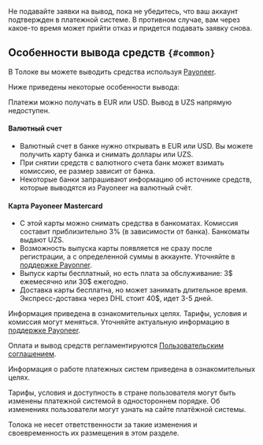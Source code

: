 <Note mode="warning" title="Важно">

Не подавайте заявки на вывод, пока не убедитесь, что ваш аккаунт подтвержден в платежной системе. В противном случае, вам через какое-то время может прийти отказ и придется подавать заявку снова.

</Note>

## Особенности вывода средств `{#common}`
<Cut title="Для граждан Узбекистана">

В Толоке вы можете выводить средства используя [Payoneer](../payoneer).

Ниже приведены некоторые особенности вывода:

Платежи можно получать в EUR или USD. Вывод в UZS напрямую недоступен.

####  Валютный счет

- Валютный счет в банке нужно открывать в EUR или USD. Вы можете получить карту банка и снимать доллары или UZS.
- При снятии средств с валютного счета банк может взимать комиссию, ее размер зависит от банка.
- Некоторые банки запрашивают информацию об источнике средств, которые выводятся из Payoneer на валютный счёт.

#### Карта Payoneer Mastercard

- С этой карты можно снимать средства в банкоматах. Комиссия составит приблизительно 3% (в зависимости от банка). Банкоматы выдают UZS.
- Возможность выпуска карты появляется не сразу после регистрации, а с определенной суммы в аккаунте. Уточняйте в [поддержке Payonner](https://payoneer-ru.custhelp.com/app/answers/topics/c/3698).
- Выпуск карты бесплатный, но есть плата за обслуживание: 3$ ежемесячно или 30$ ежегодно.
- Доставка карты бесплатна, но может занимать длительное время. Экспресс-доставка через DHL стоит 40$, идет 3-5 дней.

Информация приведена в ознакомительных целях. Тарифы, условия и комиссия могут меняться. Уточняйте актуальную информацию в [поддержке Payoneer](https://payoneer-ru.custhelp.com/app/home).

</Cut>

<Note mode="note" title="Примечание">

Оплата и вывод средств регламентируются [Пользовательским соглашением](https://join.toloka.ai/legal/user-agreement-ru/).

Информация о работе платежных систем приведена в ознакомительных целях.

Тарифы, условия и доступность в стране пользователя могут быть изменены платежной системой в одностороннем порядке. Об изменениях пользователи могут узнать на сайте платёжной системы.

Толока не несет ответственности за такие изменения и своевременность их размещения в этом разделе.

</Note>
